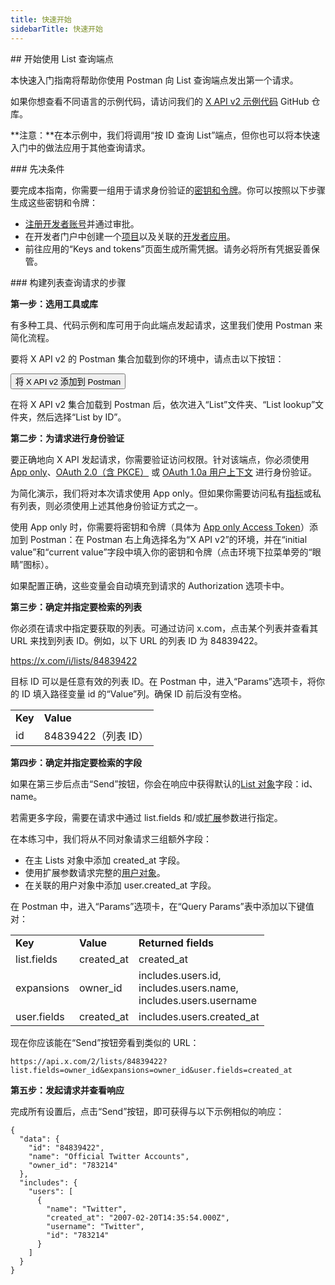 ```yaml
---
title: 快速开始
sidebarTitle: 快速开始
---
```



<div id="getting-started-with-the-list-lookup-endpoint">
  ## 开始使用 List 查询端点
</div>

本快速入门指南将帮助你使用 Postman 向 List 查询端点发出第一个请求。

如果你想查看不同语言的示例代码，请访问我们的 [X API v2 示例代码](https://github.com/xdevplatform/Twitter-API-v2-sample-code) GitHub 仓库。

\*\*注意：\*\*在本示例中，我们将调用“按 ID 查询 List”端点，但你也可以将本快速入门中的做法应用于其他查询请求。

<Note>
  ### 先决条件

  要完成本指南，你需要一组用于请求身份验证的[密钥和令牌](/zh/resources/fundamentals/authentication)。你可以按照以下步骤生成这些密钥和令牌：

  - [注册开发者账号](https://developer.x.com/en/apply-for-access)并通过审批。
  - 在开发者门户中创建一个[项目](/zh/resources/fundamentals/projects)以及关联的[开发者应用](/zh/resources/fundamentals/developer-apps)。
  - 前往应用的“Keys and tokens”页面生成所需凭据。请务必将所有凭据妥善保管。
</Note>

<div id="steps-to-build-a-list-lookup-request">
  ### 构建列表查询请求的步骤
</div>

**第一步：选用工具或库**

有多种工具、代码示例和库可用于向此端点发起请求，这里我们使用 Postman 来简化流程。

要将 X API v2 的 Postman 集合加载到你的环境中，请点击以下按钮：

<Button href="https://app.getpostman.com/run-collection/9956214-784efcda-ed4c-4491-a4c0-a26470a67400">
  将 X API v2 添加到 Postman
</Button>

在将 X API v2 集合加载到 Postman 后，依次进入“List”文件夹、“List lookup”文件夹，然后选择“List by ID”。

**第二步：为请求进行身份验证**

要正确地向 X API 发起请求，你需要验证访问权限。针对该端点，你必须使用 [App only](/zh/resources/fundamentals/authentication#app-only-authentication-and-oauth-2-0-bearer-token)、[OAuth 2.0（含 PKCE）](zh/resources/fundamentals/authentication#oauth-2-0-authorization-code-flow-with-pkce-2) 或 [OAuth 1.0a 用户上下文](/zh/resources/fundamentals/authentication) 进行身份验证。

为简化演示，我们将对本次请求使用 App only。但如果你需要访问私有[指标](/zh/x-api/fundamentals/metrics)或私有列表，则必须使用上述其他身份验证方式之一。

使用 App only 时，你需要将密钥和令牌（具体为 [App only Access Token](/zh/resources/fundamentals/authentication#using-and-generating-an-app-only-bearer-token)）添加到 Postman：在 Postman 右上角选择名为“X API v2”的环境，并在“initial value”和“current value”字段中填入你的密钥和令牌（点击环境下拉菜单旁的“眼睛”图标）。

如果配置正确，这些变量会自动填充到请求的 Authorization 选项卡中。

**第三步：确定并指定要检索的列表**

你必须在请求中指定要获取的列表。可通过访问 x.com，点击某个列表并查看其 URL 来找到列表 ID。例如，以下 URL 的列表 ID 为 84839422。

https://x.com/i/lists/84839422

目标 ID 可以是任意有效的列表 ID。在 Postman 中，进入“Params”选项卡，将你的 ID 填入路径变量 id 的“Value”列。确保 ID 前后没有空格。

|     |     |
| :--- | :--- |
| **Key** | **Value** |
| id  | 84839422（列表 ID） |

**第四步：确定并指定要检索的字段**

如果在第三步后点击“Send”按钮，你会在响应中获得默认的[List 对象](/zh/x-api/fundamentals/data-dictionary#list)字段：id、name。

若需更多字段，需要在请求中通过 list.fields 和/或[扩展](/zh/x-api/fundamentals/expansions)参数进行指定。

在本练习中，我们将从不同对象请求三组额外字段：

- 在主 Lists 对象中添加 created\_at 字段。
- 使用扩展参数请求完整的[用户对象](/zh/x-api/fundamentals/data-dictionary#user)。
- 在关联的用户对象中添加 user.created\_at 字段。

在 Postman 中，进入“Params”选项卡，在“Query Params”表中添加以下键值对：

|     |     |     |
| :--- | :--- | :--- |
| **Key** | **Value** | **Returned fields** |
| list.fields | created\_at | created\_at |
| expansions | owner\_id | includes.users.id,  <br />includes.users.name,  <br />includes.users.username |
| user.fields | created\_at | includes.users.created\_at |

现在你应该能在“Send”按钮旁看到类似的 URL：

`https://api.x.com/2/lists/84839422?list.fields=owner_id&expansions=owner_id&user.fields=created_at`

**第五步：发起请求并查看响应**

完成所有设置后，点击“Send”按钮，即可获得与以下示例相似的响应：

```
{
  "data": {
    "id": "84839422",
    "name": "Official Twitter Accounts",
    "owner_id": "783214"
  },
  "includes": {
    "users": [
      {
        "name": "Twitter",
        "created_at": "2007-02-20T14:35:54.000Z",
        "username": "Twitter",
        "id": "783214"
      }
    ]
  }
}
```